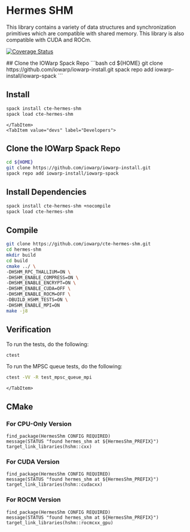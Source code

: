 
# Hermes SHM

This library contains a variety of data structures and synchronization primitives which are compatible with shared memory. This library is also compatible with CUDA and ROCm.

[![Coverage Status](https://coveralls.io/repos/github/lukemartinlogan/hermes_shm/badge.svg?branch=master)](https://coveralls.io/github/lukemartinlogan/hermes_shm?branch=master)

<Tabs>
    <TabItem value="users" label="Users" default>
## Clone the IOWarp Spack Repo
```bash
cd ${HOME}
git clone https://github.com/iowarp/iowarp-install.git
spack repo add iowarp-install/iowarp-spack
```

## Install
```bash
spack install cte-hermes-shm
spack load cte-hermes-shm
```
    </TabItem>
    <TabItem value="devs" label="Developers">
## Clone the IOWarp Spack Repo
```bash
cd ${HOME}
git clone https://github.com/iowarp/iowarp-install.git
spack repo add iowarp-install/iowarp-spack
```

## Install Dependencies
```bash
spack install cte-hermes-shm +nocompile
spack load cte-hermes-shm
```

## Compile
```bash
git clone https://github.com/iowarp/cte-hermes-shm.git
cd hermes-shm
mkdir build
cd build
cmake ../ \
-DHSHM_RPC_THALLIUM=ON \
-DHSHM_ENABLE_COMPRESS=ON \
-DHSHM_ENABLE_ENCRYPT=ON \
-DHSHM_ENABLE_CUDA=OFF \
-DHSHM_ENABLE_ROCM=OFF \
-DBUILD_HSHM_TESTS=ON \
-DHSHM_ENABLE_MPI=ON
make -j8
```

## Verification
To run the tests, do the following:
```bash
ctest
```

To run the MPSC queue tests, do the following:
```bash
ctest -VV -R test_mpsc_queue_mpi
```

    </TabItem>
</Tabs>

## CMake

### For CPU-Only Version
```
find_package(HermesShm CONFIG REQUIRED)
message(STATUS "found hermes_shm at ${HermesShm_PREFIX}")
target_link_libraries(hshm::cxx)
```

### For CUDA Version
```
find_package(HermesShm CONFIG REQUIRED)
message(STATUS "found hermes_shm at ${HermesShm_PREFIX}")
target_link_libraries(hshm::cudacxx)
```

### For ROCM Version
```
find_package(HermesShm CONFIG REQUIRED)
message(STATUS "found hermes_shm at ${HermesShm_PREFIX}")
target_link_libraries(hshm::rocmcxx_gpu)
```
